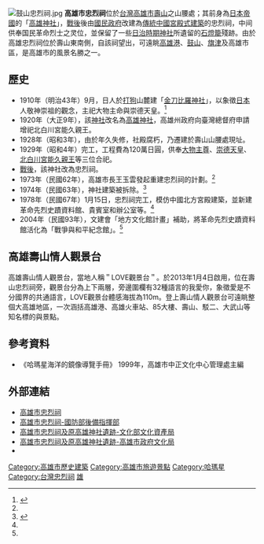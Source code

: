{{Infobox religious building
| name = 高雄市忠烈祠
| native_name_lang = zh
| image = Martyrs' Shrine, Kaohsiung.jpg
| image_upright =
| alt = 
| caption = 
| map_type = 
| map_size = 
| map_alt = 
| map_relief = 
| map_caption = 
| coordinates = 
| coordinates_footnotes = 
| religious_affiliation = 
| locale =
| location = {{TWN}}[[高雄市|高雄市]][[鼓山區|鼓山區]]忠義路32號
| deity = 
| rite = 
| sect = 
| tradition = 
| festival = <!-- or | festivals = -->
| cercle = 
| sector = 
| municipality = 
| district = 
| territory = 
| prefecture = 
| state = 
| province = 
| region = 
| country = 
| administration = 
| consecration_year = 
| organisational_status = <!-- or | organizational_status = -->
| functional_status = 
| heritage_designation = 
| ownership = 
| governing_body = 
| leadership = 
| bhattaraka = 
| patron = 
| website = [https://kms.scok.gov.tw/01/P01S01.aspx?OP=1 kms.scok.gov.tw]
| architect = 
| architecture_type = [[神社|神社]]、[[忠烈祠|忠烈祠]]
| architecture_style = 
| founded_by = 
| creator = 
| funded_by = 
| general_contractor = 
| established = 
| groundbreaking = 
| year_completed = 1929年 (原建築)<br>1978年 (現建築)
| construction_cost = 
| date_demolished = 
| facade_direction = 
| capacity = 
| length = 
| width = 
| width_nave = 
| interior_area = 
| height_max = 
| dome_quantity = 
| dome_height_outer = 
| dome_height_inner = 
| dome_dia_outer = 
| dome_dia_inner = 
| minaret_quantity = 
| minaret_height = 
| spire_quantity = 
| spire_height = 
| site_area = 
| temple_quantity = 
| monument_quantity = 
| shrine_quantity = 
| inscriptions = 
| materials = 
| elevation_m = <!-- or | elevation_ft = -->
| elevation_footnotes = 
| nrhp = 
| designated = 
| added = 
| refnum = 
| footnotes = 
}}
{{tw monument
|name=高雄市忠烈祠及原高雄神社遺跡
|formername=
|image=
|imagename=
|othername=
|formalname=
|level=歷史建築
|class=	祠堂
|time=1974年（民國63年）
|location={{TWN}}[[高雄巿|高雄巿]][[鼓山區|鼓山區]]忠義路30、32號
|open=
|cost=
|website=
|reg_url=https://nchdb.boch.gov.tw/assets/advanceSearch/historicalBuilding/20071221000001
}}
[[File:鼓山忠烈祠.jpg|thumb]]
'''高雄市忠烈祠'''位於[[台灣|台灣]][[高雄市|高雄市]][[壽山_(高雄市)|壽山]]之山腰處；其前身為[[日本帝國|日本帝國]]的「[[高雄神社|高雄神社]]」，[[臺灣戰後時期|戰後]]後由[[國民政府|國民政府]]改建為[[中國傳統建築|傳統中國宮殿式建築]]的忠烈祠，中间供奉国民革命烈士之灵位，並保留了一些[[台灣日治時期|日治時期]][[神社|神社]]所遺留的[[石燈籠|石燈籠]]殘跡。由於高雄忠烈祠位於壽山東南側，自該祠望出，可遠眺[[高雄港|高雄港]]、[[鼓山區|鼓山]]、[[旗津區|旗津]]及高雄市區，是高雄市的風景名勝之一。

== 歷史 ==
*1910年（明治43年）9月，日人於[[打狗|打狗]]山麓建「[[金刀比羅神社|金刀比羅神社]]」，以象徵[[日本|日本]]人敬神崇祖的觀念，主祀大物主命與崇德天皇。<ref name=":0">{{Cite web|title=文化部文化資產局--國家文化資產網|url=https://nchdb.boch.gov.tw/assets/advanceSearch/historicalBuilding/20071221000001|accessdate=2020-05-20|work=nchdb.boch.gov.tw|archive-date=2020-05-01|archive-url=https://web.archive.org/web/20200501203523/https://nchdb.boch.gov.tw/assets/advanceSearch/historicalBuilding/20071221000001|dead-url=no}}</ref>
*1920年（大正9年），該[[神社|神社]]改名為[[高雄神社|高雄神社]]，高雄州政府向臺灣總督府申請增祀北白川宮能久親王。
*1928年（昭和3年），由於年久失修，社殿腐朽，乃遷建於壽山山腰處現址。
*1929年（昭和4年）完工，工程費為120萬日圓，供奉[[大物主尊|大物主尊]]、[[崇德天皇|崇德天皇]]、[[北白川宮能久親王|北白川宮能久親王]]等三位合祀。
*[[台灣戰後時期|戰後]]，該神社改為忠烈祠。
*1973年（民國62年），高雄市長王玉雲發起重建忠烈祠的計劃。<ref name=":0" />
*1974年（民國63年），神社建築被拆除。<ref>{{Cite web|title=高雄神社(2008.9.8)|url=https://blog.xuite.net/richard.tw/twblog/108266523|accessdate=2020-05-20|last=Hank (richard.tw)|work=隨意窩 Xuite日誌|archive-date=2017-11-22|archive-url=https://web.archive.org/web/20171122020409/http://blog.xuite.net/richard.tw/twblog/108266523|dead-url=no}}</ref>
*1978年（民國67年）1月15日，忠烈祠完工，模仿中國北方宮殿建築，並新建革命先烈史蹟資料館、貴賓室和辦公室等。<ref name=":0" />
*2004年（民國93年），文建會「地方文化館計畫」補助，將革命先烈史蹟資料館活化為「戰爭與和平紀念館」。<ref name=":0" />

== 高雄壽山情人觀景台 ==
高雄壽山情人觀景台，當地人稱＂LOVE觀景台＂。於2013年1月4日啟用，位在壽山忠烈祠旁，觀景台分為上下兩層，旁邊圍欄有32種語言的我愛你，象徵愛是不分國界的共通語言，LOVE觀景台體感海拔為110m。登上壽山情人觀景台可遠眺整個大高雄地區，一次涵括高雄港、高雄火車站、85大樓、壽山、駁二、大武山等知名標的與景點。

== 參考資料 ==
{{Commons cat|Kaohsiung Martyrs' Shrine}}
*《哈瑪星海洋的鏡像導覽手冊》 1999年，高雄市中正文化中心管理處主編

==外部連結==
*[http://kms.scok.gov.tw 高雄市忠烈祠] {{Wayback|url=http://kms.scok.gov.tw/ |date=20190510015826 }}
*[https://afrc.mnd.gov.tw/AFRCWeb/Unit.aspx?ID=1&MenuID=12&ListID=1254 高雄市忠烈祠-國防部後備指揮部] {{Wayback|url=https://afrc.mnd.gov.tw/AFRCWeb/Unit.aspx?ID=1&MenuID=12&ListID=1254 |date=20181224220155 }}
*[https://nchdb.boch.gov.tw/assets/advanceSearch/historicalBuilding/20071221000001 高雄市忠烈祠及原高雄神社遺跡-文化部文化資產局] {{Wayback|url=https://nchdb.boch.gov.tw/assets/advanceSearch/historicalBuilding/20071221000001 |date=20190117013402 }}
*[https://web.archive.org/web/20180920191317/http://heritage.khcc.gov.tw/Heritage.aspx?KeyID=99aede98-a69c-4e89-af31-fa73b7a386ba 高雄市忠烈祠及原高雄神社遺跡-高雄市政府文化局]
*

{{壽山景點}}
{{臺灣忠烈祠}}

[[Category:高雄市歷史建築|Category:高雄市歷史建築]]
[[Category:高雄市旅遊景點|Category:高雄市旅遊景點]]
[[Category:哈瑪星|Category:哈瑪星]]
[[Category:台灣忠烈祠|Category:台灣忠烈祠]]
[[Category:臺灣戰後時期的有形文化資產|雄]]